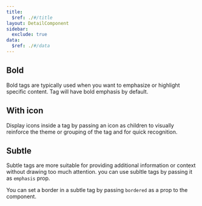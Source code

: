 ```yaml
---
title:
  $ref: ./#/title
layout: DetailComponent
sidebar:
  exclude: true
data:
  $ref: ./#/data
---
```


<LivePreviewControls>
  <LivePreview componentName="tag" exampleName="Bold">

## Bold

Bold tags are typically used when you want to emphasize or highlight specific content. Tag will have bold emphasis by default.

  </LivePreview>
  <LivePreview componentName="tag" exampleName="WithIcon">

## With icon

Display icons inside a tag by passing an icon as children to visually reinforce the theme or grouping of the tag and for quick recognition.

  </LivePreview>
  <LivePreview componentName="tag" exampleName="Subtle">

## Subtle

Subtle tags are more suitable for providing additional information or context without drawing too much attention.
you can use subltle tags by passing it as `emphasis` prop.

You can set a border in a subtle tag by passing `bordered` as a prop to the component.

  </LivePreview> 
</LivePreviewControls>
